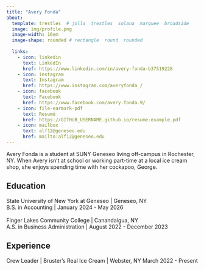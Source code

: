 ```yaml
---
title: "Avery Fonda" 
about:
  template: trestles  # jolla  trestles  solana  marquee  broadside
  image: img/profile.png
  image-width: 16em
  image-shape: rounded # rectangle  round  rounded
  
  links:
    - icon: linkedin
      text: LinkedIn
      href: https://www.linkedin.com/in/avery-fonda-b37519228
    - icon: instagram
      text: Instagram
      href: https://www.instagram.com/averyfonda_/
    - icon: facebook
      text: Facebook
      href: https://www.facebook.com/avery.fonda.9/
    - icon: file-earmark-pdf
      text: Resumé
      href: https://GITHUB_USERNAME.github.io/resume-example.pdf
    - icon: mailbox
      text: alf12@geneseo.edu
      href: mailto:alf12@geneseo.edu
---
```


Avery Fonda is a student at SUNY Geneseo living off-campus in Rochester, NY. When Avery isn't at school or working part-time at a local ice cream shop, she enjoys spending time with her cockapoo, George.

## Education

State University of New York at Geneseo \| Geneseo, NY <br> B.S. in Accounting \| January 2024 - May 2026 <br> <br> Finger Lakes Community College \| Canandaigua, NY <br> A.S. in Business Administration \| August 2022 - December 2023 

## Experience

Crew Leader \| Bruster's Real Ice Cream \| Webster, NY  March 2022 - Present
